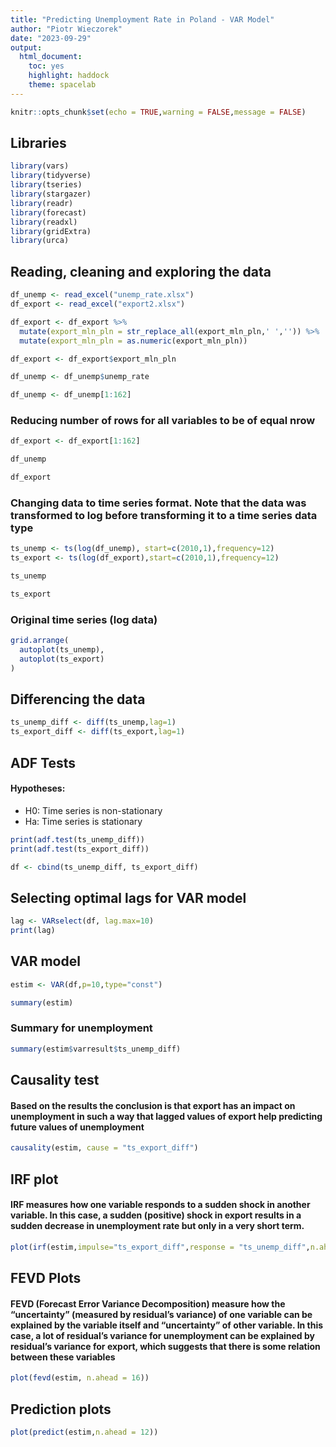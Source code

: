 ---
title: "Predicting Unemployment Rate in Poland - VAR Model"
author: "Piotr Wieczorek"
date: "2023-09-29"
output: 
  html_document: 
    toc: yes
    highlight: haddock
    theme: spacelab
---

```{r setup, include=FALSE}
knitr::opts_chunk$set(echo = TRUE,warning = FALSE,message = FALSE)
```

## Libraries

```{r}
library(vars)
library(tidyverse)
library(tseries)
library(stargazer)
library(readr)
library(forecast)
library(readxl)
library(gridExtra)
library(urca)
```

## Reading, cleaning and exploring the data

```{r}
df_unemp <- read_excel("unemp_rate.xlsx")
df_export <- read_excel("export2.xlsx")
```



```{r}
df_export <- df_export %>%
  mutate(export_mln_pln = str_replace_all(export_mln_pln,' ','')) %>%
  mutate(export_mln_pln = as.numeric(export_mln_pln))
```

```{r}
df_export <- df_export$export_mln_pln
```



```{r}
df_unemp <- df_unemp$unemp_rate
```

```{r}
df_unemp <- df_unemp[1:162]
```





### Reducing number of rows for all variables to be of equal nrow


```{r}
df_export <- df_export[1:162]
```


```{r}
df_unemp
```
```{r}
df_export
```





### Changing data to time series format. Note that the data was transformed to log before transforming it to a time series data type

```{r}
ts_unemp <- ts(log(df_unemp), start=c(2010,1),frequency=12)
ts_export <- ts(log(df_export),start=c(2010,1),frequency=12)
```

```{r}
ts_unemp
```

```{r}
ts_export
```


### Original time series (log data)

```{r,fig.width=12,fig.height=6}
grid.arrange(
  autoplot(ts_unemp),
  autoplot(ts_export)
)
```

## Differencing the data

```{r}
ts_unemp_diff <- diff(ts_unemp,lag=1)
ts_export_diff <- diff(ts_export,lag=1)
```

## ADF Tests

#### Hypotheses:
* H0: Time series is non-stationary
* Ha: Time series is stationary

```{r}
print(adf.test(ts_unemp_diff))
print(adf.test(ts_export_diff))
```

```{r}
df <- cbind(ts_unemp_diff, ts_export_diff)
```

## Selecting optimal lags for VAR model

```{r}
lag <- VARselect(df, lag.max=10)
print(lag)
```
## VAR model

```{r}
estim <- VAR(df,p=10,type="const")
```


```{r}
summary(estim)
```

### Summary for unemployment

```{r}
summary(estim$varresult$ts_unemp_diff)
```

## Causality test

#### Based on the results the conclusion is that export has an impact on unemployment in such a way that lagged values of export help predicting future values of unemployment

```{r}
causality(estim, cause = "ts_export_diff")
```
## IRF plot

#### IRF measures how one variable responds to a sudden shock in another variable. In this case, a sudden (positive) shock in export results in a sudden decrease in unemployment rate but only in a very short term.

```{r}
plot(irf(estim,impulse="ts_export_diff",response = "ts_unemp_diff",n.ahead = 16),main="ts_unemp_diff response to ts_export_diff impulse")

```


## FEVD Plots

#### FEVD (Forecast Error Variance Decomposition) measure how the "uncertainty" (measured by residual's variance) of one variable can be explained by the variable itself and "uncertainty" of other variable. In this case, a lot of residual's variance for unemployment can be explained by residual's  variance for export, which suggests that there is some relation between these variables

```{r,fig.height=12,fig.width=12}
plot(fevd(estim, n.ahead = 16))
```


## Prediction plots

```{r,fig.height=7}
plot(predict(estim,n.ahead = 12))
```













